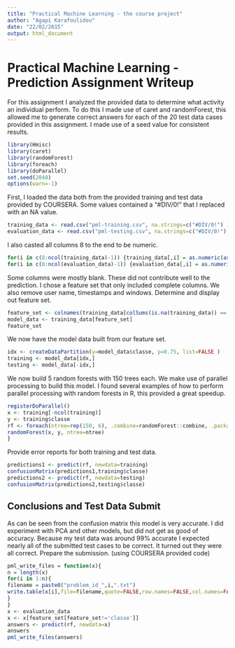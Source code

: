 ```yaml
---
title: "Practical Machine Learning - the course project"
author: "Agapi Karafoulidou"
date: "22/02/2015"
output: html_document
---
```


Practical Machine Learning - Prediction Assignment Writeup
==========================================================
For this assignment I analyzed the provided data to determine what activity an individual perform.
To do this I made use of caret and randomForest, this allowed me to generate correct answers for
each of the 20 test data cases provided in this assignment. I made use of a seed value for
consistent results.
```r
library(Hmisc)
library(caret)
library(randomForest)
library(foreach)
library(doParallel)
set.seed(2048)
options(warn=-1)
```
First, I loaded the data both from the provided training and test data provided by COURSERA.
Some values contained a "#DIV/0!" that I replaced with an NA value.
```r
training_data <- read.csv("pml-training.csv", na.strings=c("#DIV/0!") )
evaluation_data <- read.csv("pml-testing.csv", na.strings=c("#DIV/0!") )
```
I also casted all columns 8 to the end to be numeric.
```r
for(i in c(8:ncol(training_data)-1)) {training_data[,i] = as.numeric(as.character(training_data[,i]))}
for(i in c(8:ncol(evaluation_data)-1)) {evaluation_data[,i] = as.numeric(as.character(evaluation_data[,i]))}
```
Some columns were mostly blank. These did not contribute well to the prediction. I chose a feature
set that only included complete columns. We also remove user name, timestamps and windows.
Determine and display out feature set.
```r
feature_set <- colnames(training_data[colSums(is.na(training_data)) == 0])[-(1:7)]
model_data <- training_data[feature_set]
feature_set
```
We now have the model data built from our feature set.
```r
idx <- createDataPartition(y=model_data$classe, p=0.75, list=FALSE )
training <- model_data[idx,]
testing <- model_data[-idx,]
```
We now build 5 random forests with 150 trees each. We make use of parallel processing to build this
model. I found several examples of how to perform parallel processing with random forests in R, this
provided a great speedup.
```r
registerDoParallel()
x <- training[-ncol(training)]
y <- training$classe
rf <- foreach(ntree=rep(150, 6), .combine=randomForest::combine, .packages='randomForest') %dopar% {
randomForest(x, y, ntree=ntree)
}
```
Provide error reports for both training and test data.
```r
predictions1 <- predict(rf, newdata=training)
confusionMatrix(predictions1,training$classe)
predictions2 <- predict(rf, newdata=testing)
confusionMatrix(predictions2,testing$classe)
```
Conclusions and Test Data Submit
--------------------------------
As can be seen from the confusion matrix this model is very accurate. I did experiment with PCA
and other models, but did not get as good of accuracy. Because my test data was around 99%
accurate I expected nearly all of the submitted test cases to be correct. It turned out they
were all correct.
Prepare the submission. (using COURSERA provided code)
```r
pml_write_files = function(x){
n = length(x)
for(i in 1:n){
filename = paste0("problem_id_",i,".txt")
write.table(x[i],file=filename,quote=FALSE,row.names=FALSE,col.names=FALSE)
}
}
x <- evaluation_data
x <- x[feature_set[feature_set!='classe']]
answers <- predict(rf, newdata=x)
answers
pml_write_files(answers)
```

